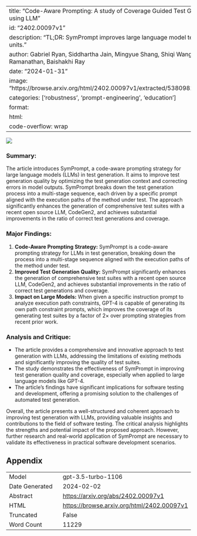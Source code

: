 
---
title: "Code-Aware Prompting: A study of Coverage Guided Test Generation in Regression Setting using LLM"
id: "2402.00097v1"
description: "TL;DR: SymPrompt improves large language model test generation for complex software units."
author: Gabriel Ryan, Siddhartha Jain, Mingyue Shang, Shiqi Wang, Xiaofei Ma, Murali Krishna Ramanathan, Baishakhi Ray
date: "2024-01-31"
image: "https://browse.arxiv.org/html/2402.00097v1/extracted/5380982/figures/working_example_fm.png"
categories: ['robustness', 'prompt-engineering', 'education']
format:
  html:
    code-overflow: wrap
---

![](https://browse.arxiv.org/html/2402.00097v1/extracted/5380982/figures/working_example_fm.png)

### **Summary:**
The article introduces SymPrompt, a code-aware prompting strategy for large language models (LLMs) in test generation. It aims to improve test generation quality by optimizing the test generation context and correcting errors in model outputs. SymPrompt breaks down the test generation process into a multi-stage sequence, each driven by a specific prompt aligned with the execution paths of the method under test. The approach significantly enhances the generation of comprehensive test suites with a recent open source LLM, CodeGen2, and achieves substantial improvements in the ratio of correct test generations and coverage.

### **Major Findings:**
1. **Code-Aware Prompting Strategy:** SymPrompt is a code-aware prompting strategy for LLMs in test generation, breaking down the process into a multi-stage sequence aligned with the execution paths of the method under test.
2. **Improved Test Generation Quality:** SymPrompt significantly enhances the generation of comprehensive test suites with a recent open source LLM, CodeGen2, and achieves substantial improvements in the ratio of correct test generations and coverage.
3. **Impact on Large Models:** When given a specific instruction prompt to analyze execution path constraints, GPT-4 is capable of generating its own path constraint prompts, which improves the coverage of its generating test suites by a factor of 2× over prompting strategies from recent prior work.

### **Analysis and Critique:**
- The article provides a comprehensive and innovative approach to test generation with LLMs, addressing the limitations of existing methods and significantly improving the quality of test suites.
- The study demonstrates the effectiveness of SymPrompt in improving test generation quality and coverage, especially when applied to large language models like GPT-4.
- The article's findings have significant implications for software testing and development, offering a promising solution to the challenges of automated test generation.

Overall, the article presents a well-structured and coherent approach to improving test generation with LLMs, providing valuable insights and contributions to the field of software testing. The critical analysis highlights the strengths and potential impact of the proposed approach. However, further research and real-world application of SymPrompt are necessary to validate its effectiveness in practical software development scenarios.

## Appendix

|          |          |
|----------|----------|
| Model     | gpt-3.5-turbo-1106       |
| Date Generated     | 2024-02-02       |
| Abstract | [https://arxiv.org/abs/2402.00097v1](https://arxiv.org/abs/2402.00097v1)        |
| HTML     | [https://browse.arxiv.org/html/2402.00097v1](https://browse.arxiv.org/html/2402.00097v1)       |
| Truncated       | False       |
| Word Count       | 11229       |